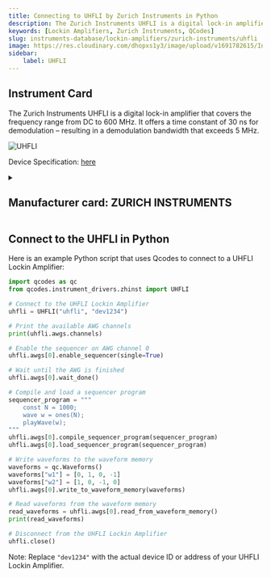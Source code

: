 ```yaml
---
title: Connecting to UHFLI by Zurich Instruments in Python
description: The Zurich Instruments UHFLI is a digital lock-in amplifier that covers the frequency range from DC to 600 MHz. It offers a time constant of 30 ns for demodulation – resulting in a demodulation bandwidth that exceeds 5 MHz.
keywords: [Lockin Amplifiers, Zurich Instruments, QCodes] 
slug: instruments-database/lockin-amplifiers/zurich-instruments/uhfli 
image: https://res.cloudinary.com/dhopxs1y3/image/upload/v1691782615/Instruments/Lockin%20Amplifiers/UHFLI/UHFLI.webp
sidebar:
    label: UHFLI 
---
```



## Instrument Card

The Zurich Instruments UHFLI is a digital lock-in amplifier that covers the frequency range from DC to 600 MHz. It offers a time constant of 30 ns for demodulation – resulting in a demodulation bandwidth that exceeds 5 MHz.

![UHFLI](https://res.cloudinary.com/dhopxs1y3/image/upload/v1691782615/Instruments/Lockin%20Amplifiers/UHFLI/UHFLI.webp)

Device Specification: [here](https://docs.zhinst.com/pdf/ziUHF_UserManual.pdf)

<details style={{ marginTop: "15px"}}>
<summary><h2 style={{display:'inline'}}>Manufacturer card: ZURICH INSTRUMENTS</h2></summary>

![ZURICH INSTRUMENTS](https://res.cloudinary.com/dhopxs1y3/image/upload/v1692806207/Instruments/Vendor%20Logos/Zurich_Instruments.png)

Zurich Instruments Ltd. is a privately owned company developing and selling advanced test and measurement instruments equipped with software for dynamic signal analysis.

- Headquarters: Switzerland
- Yearly Revenue (millions, USD): 38
- Vendor Website: [here](https://www.zhinst.com/americas/en)

</details>


<FeaturedInstrumentVideo category="LOCKIN_AMPLIFIERS" />

## Connect to the UHFLI in Python





<Tabs>

<SectionsCard category="LOCKIN_AMPLIFIERS" manufacturer="Zurich Instruments"></SectionsCard>

<TabItem value="QCodes" label="QCodes">

Here is an example Python script that uses Qcodes to connect to a UHFLI Lockin Amplifier:

```python
import qcodes as qc
from qcodes.instrument_drivers.zhinst import UHFLI

# Connect to the UHFLI Lockin Amplifier
uhfli = UHFLI("uhfli", "dev1234")

# Print the available AWG channels
print(uhfli.awgs.channels)

# Enable the sequencer on AWG channel 0
uhfli.awgs[0].enable_sequencer(single=True)

# Wait until the AWG is finished
uhfli.awgs[0].wait_done()

# Compile and load a sequencer program
sequencer_program = """
    const N = 1000;
    wave w = ones(N);
    playWave(w);
"""
uhfli.awgs[0].compile_sequencer_program(sequencer_program)
uhfli.awgs[0].load_sequencer_program(sequencer_program)

# Write waveforms to the waveform memory
waveforms = qc.Waveforms()
waveforms["w1"] = [0, 1, 0, -1]
waveforms["w2"] = [1, 0, -1, 0]
uhfli.awgs[0].write_to_waveform_memory(waveforms)

# Read waveforms from the waveform memory
read_waveforms = uhfli.awgs[0].read_from_waveform_memory()
print(read_waveforms)

# Disconnect from the UHFLI Lockin Amplifier
uhfli.close()
```

Note: Replace `"dev1234"` with the actual device ID or address of your UHFLI Lockin Amplifier.

</TabItem>
</Tabs>